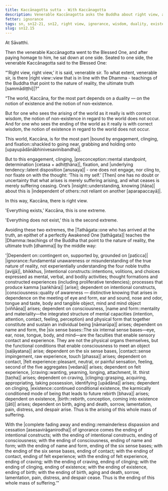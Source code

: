 ```yaml
---
title: Kaccānagotta sutta - With Kaccānagotta
description: Venerable Kaccānagotta asks the Buddha about right view, and the Buddha explains how the world depends on a duality of existence and non-existence, and how the Tathāgata teaches the Dhamma by the middle way.
fetter: ignorance
tags: sn, sn12-21, sn12, right view, ignorance, wisdom, duality, existence, non-existence, engagement, clinging, fixation, underlying tendency, dependent origination, dependent co-arising, suffering
slug: sn12.15
---
```


At Sāvatthi.

Then the venerable Kaccānagotta went to the Blessed One, and after paying homage to him, he sat down at one side. Seated to one side, the venerable Kaccānagotta said to the Blessed One:

“'Right view, right view,’ it is said, venerable sir. To what extent, venerable sir, is there |right view::view that is in line with the Dhamma - teachings of the Buddha that point to the nature of reality, the ultimate truth [sammādiṭṭhi]|?”

“The world, Kaccāna, for the most part depends on a duality — on the notion of existence and the notion of non-existence.

But for one who sees the arising of the world as it really is with correct wisdom, the notion of non-existence in regard to the world does not occur. And for one who sees the ending of the world as it really is with correct wisdom, the notion of existence in regard to the world does not occur.

This world, Kaccāna, is for the most part |bound by engagement, clinging, and fixation::shackled to going near, grabbing and holding onto [upayupādānābhinivesavinibandha]|.

But to this engagement, clinging, |preconception::mental standpoint, determination [cetasa + adhiṭṭhāna]|, fixation, and |underlying tendency::latent disposition [anusaya]| - one does not engage, nor cling to, nor fixate on with the thought: ‘This is my self.’ [Then] one has no doubt or uncertainty that what arises is merely suffering arising, and what ceases is merely suffering ceasing. One’s |insight::understanding, knowing [ñāṇa]| about this is |independent of others::not reliant on another [aparapaccayā]|.

In this way, Kaccāna, there is right view.

'Everything exists,’ Kaccāna, this is one extreme.

'Everything does not exist,’ this is the second extreme.

Avoiding these two extremes, the |Tathāgata::one who has arrived at the truth, an epithet of a perfectly Awakened One [tathāgata]| teaches the |Dhamma::teachings of the Buddha that point to the nature of reality, the ultimate truth [dhamma]| by the middle way:

'|Dependent on::contingent on, supported by, grounded on [paṭicca]| |ignorance::fundamental unawareness or misunderstanding of the true nature of reality, not experientially understanding the four noble truths [avijjā]|, bhikkhus, |intentional constructs::intentions, volitions, and choices expressed as mental, verbal, and bodily activities; thought formations and constructed experiences (including proliferative tendencies); processes that produce kamma [saṅkhāra]| [arise]; dependent on intentional constructs, |consciousness::quality of awareness — distinctive knowing that arises in dependence on the meeting of eye and form, ear and sound, nose and odor, tongue and taste, body and tangible object, mind and mind object [viññāṇa]| arises; dependent on consciousness, |name and form::mentality and materiality—the integrated structure of mental capacities (intention, attention, contact, feeling, perception) and physical form that together constitute and sustain an individual being [nāmarūpa]| arises; dependent on name and form, the |six sense bases::The six internal sense bases—eye, ear, nose, tongue, body, and mind—are the faculties that enable sensory contact and experience. They are not the physical organs themselves, but the functional conditions that enable consciousness to meet an object [saḷāyatana]| arise; dependent on the six sense bases, |contact::sense impingement, raw experience, touch [phassa]| arises; dependent on contact, |felt experience::pleasant, neutral, or painful sensation, feeling, second of the five aggregates [vedanā]| arises; dependent on felt experience, |craving::wanting, yearning, longing, attachment, lit. thirst [taṇha]| arises; dependent on craving, |clinging::grasping, acquiring, appropriating, taking possession, identifying [upādāna]| arises; dependent on clinging, |existence::continued conditional existence, the karmically conditioned mode of being that leads to future rebirth [bhava]| arises; dependent on existence, |birth::rebirth, conception, coming into existence [jāti]| arises; dependent on birth, aging and death, sorrow, lamentation, pain, distress, and despair arise. Thus is the arising of this whole mass of suffering.

With the |complete fading away and ending::remainderless dispassion and cessation [asesavirāganirodha]| of ignorance comes the ending of intentional constructs; with the ending of intentional constructs, ending of consciousness; with the ending of consciousness, ending of name and form; with the ending of name and form, ending of the six sense bases; with the ending of the six sense bases, ending of contact; with the ending of contact, ending of felt experience; with the ending of felt experience, ending of craving; with the ending of craving, ending of clinging; with the ending of clinging, ending of existence; with the ending of existence, ending of birth; with the ending of birth, aging and death, sorrow, lamentation, pain, distress, and despair cease. Thus is the ending of this whole mass of suffering.’"